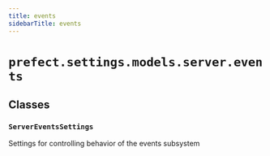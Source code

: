 ```yaml
---
title: events
sidebarTitle: events
---
```


# `prefect.settings.models.server.events`

## Classes

### `ServerEventsSettings` <sup><a href="https://github.com/prefecthq/prefect/blob/main/src/prefect/settings/models/server/events.py#L10" target="_blank"><Icon icon="github" style="width: 14px; height: 14px;" /></a></sup>


Settings for controlling behavior of the events subsystem

